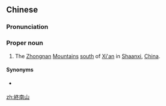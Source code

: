 {{also|终南山}}
==Chinese==
{{zh-forms|s=终南山}}
{{wikipedia|Zhongnan Mountains}}
{{wikipedia|終南山|lang=zh}}

===Pronunciation===
{{zh-pron
|m=Zhōngnán Shān
|cat=pn
}}

===Proper noun===
{{zh-proper noun}}

# {{lb|zh|geography}} The [[Zhongnan]] [[mountains|Mountains]] [[south]] of [[Xi'an]] in [[Shaanxi]], [[China]].

====Synonyms====
* {{sense|uncommon}} {{l|zh|南山}}

[[zh:終南山]]